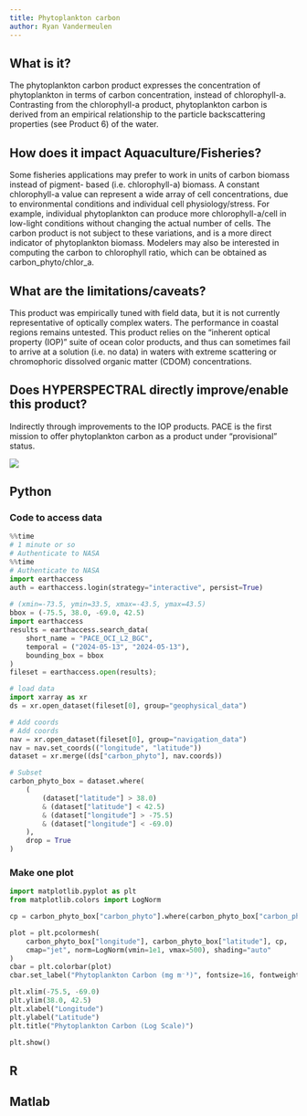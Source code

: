 ```yaml
---
title: Phytoplankton carbon
author: Ryan Vandermeulen
---
```


## What is it?

The phytoplankton carbon product expresses the concentration of phytoplankton in terms of
carbon concentration, instead of chlorophyll-a. Contrasting from the chlorophyll-a product,
phytoplankton carbon is derived from an empirical relationship to the particle backscattering
properties (see Product 6) of the water.

## How does it impact Aquaculture/Fisheries?

Some fisheries applications may prefer to work in units of carbon biomass instead of pigment-
based (i.e. chlorophyll-a) biomass. A constant chlorophyll-a value can represent a wide array of cell concentrations, due to environmental conditions and individual cell physiology/stress. For
example, individual phytoplankton can produce more chlorophyll-a/cell in low-light conditions
without changing the actual number of cells. The carbon product is not subject to these variations,
and is a more direct indicator of phytoplankton biomass. Modelers may also be interested in
computing the carbon to chlorophyll ratio, which can be obtained as carbon_phyto/chlor_a.

## What are the limitations/caveats?

This product was empirically tuned with field data, but it is not currently representative of
optically complex waters. The performance in coastal regions remains untested. This product
relies on the “inherent optical property (IOP)” suite of ocean color products, and thus can
sometimes fail to arrive at a solution (i.e. no data) in waters with extreme scattering or
chromophoric dissolved organic matter (CDOM) concentrations.

## Does HYPERSPECTRAL directly improve/enable this product?

Indirectly through improvements to the IOP products. PACE is the first mission to offer
phytoplankton carbon as a product under “provisional” status.

![](images/carbon-phyto.png)

## Python

::: {.callout-note collapse=true}
### Code to access data

```python
%%time
# 1 minute or so
# Authenticate to NASA
%%time
# Authenticate to NASA
import earthaccess
auth = earthaccess.login(strategy="interactive", persist=True)
    
# (xmin=-73.5, ymin=33.5, xmax=-43.5, ymax=43.5)
bbox = (-75.5, 38.0, -69.0, 42.5)
import earthaccess
results = earthaccess.search_data(
    short_name = "PACE_OCI_L2_BGC",
    temporal = ("2024-05-13", "2024-05-13"),
    bounding_box = bbox
)
fileset = earthaccess.open(results);

# load data
import xarray as xr
ds = xr.open_dataset(fileset[0], group="geophysical_data")

# Add coords
# Add coords
nav = xr.open_dataset(fileset[0], group="navigation_data")
nav = nav.set_coords(("longitude", "latitude"))
dataset = xr.merge((ds["carbon_phyto"], nav.coords))

# Subset
carbon_phyto_box = dataset.where(
    (
        (dataset["latitude"] > 38.0)
        & (dataset["latitude"] < 42.5)
        & (dataset["longitude"] > -75.5)
        & (dataset["longitude"] < -69.0)
    ),
    drop = True
)
```
:::


::: {.callout-note collapse=true}
### Make one plot

```python
import matplotlib.pyplot as plt
from matplotlib.colors import LogNorm

cp = carbon_phyto_box["carbon_phyto"].where(carbon_phyto_box["carbon_phyto"] > 0)

plot = plt.pcolormesh(
    carbon_phyto_box["longitude"], carbon_phyto_box["latitude"], cp,
    cmap="jet", norm=LogNorm(vmin=1e1, vmax=500), shading="auto"
)
cbar = plt.colorbar(plot)
cbar.set_label("Phytoplankton Carbon (mg m⁻³)", fontsize=16, fontweight="bold")

plt.xlim(-75.5, -69.0)
plt.ylim(38.0, 42.5)
plt.xlabel("Longitude")
plt.ylabel("Latitude")
plt.title("Phytoplankton Carbon (Log Scale)")

plt.show()
```
:::


## R



## Matlab
